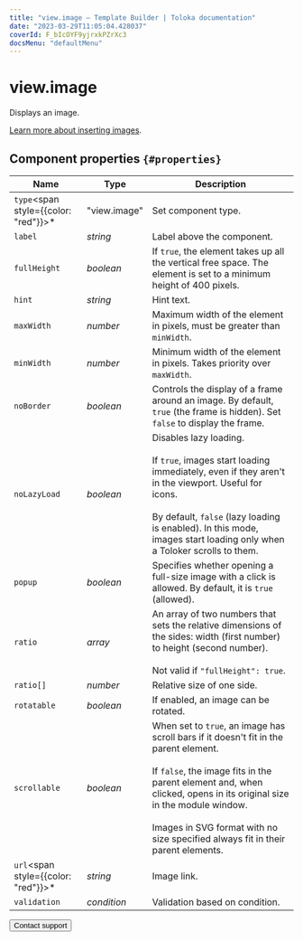 ```yaml
---
title: "view.image — Template Builder | Toloka documentation"
date: "2023-03-29T11:05:04.428037"
coverId: F_bIcOYF9yjrxkPZrXc3
docsMenu: "defaultMenu"
---
```


# view.image

Displays an image.

[Learn more about inserting images](/docs/template-builder/operations/insert-images).

## Component properties `{#properties}`

**Name** | **Type** | **Description**
----- | ----- | -----
`type`<span style={{color: "red"}}>\*</span> | "view.image" | Set component type.
`label` | _string_ | Label above the component.
`fullHeight` | _boolean_ | If `true`, the element takes up all the vertical free space. The element is set to a minimum height of 400 pixels.
`hint` | _string_ | Hint text.
`maxWidth` | _number_ | Maximum width of the element in pixels, must be greater than `minWidth`.
`minWidth` | _number_ | Minimum width of the element in pixels. Takes priority over `maxWidth`.
`noBorder` | _boolean_ | Controls the display of a frame around an image. By default, `true` (the frame is hidden). Set `false` to display the frame.
`noLazyLoad` | _boolean_ | Disables lazy loading.<br/><br/>If `true`, images start loading immediately, even if they aren't in the viewport. Useful for icons.<br/><br/>By default, `false` (lazy loading is enabled). In this mode, images start loading only when a Toloker scrolls to them.
`popup` | _boolean_ | Specifies whether opening a full-size image with a click is allowed. By default, it is `true` (allowed).
`ratio` | _array_ | An array of two numbers that sets the relative dimensions of the sides: width (first number) to height (second number).<br/><br/>Not valid if `"fullHeight": true`.
`ratio[]` | _number_ | Relative size of one side.
`rotatable` | _boolean_ | If enabled, an image can be rotated.
`scrollable` | _boolean_ | When set to `true`, an image has scroll bars if it doesn't fit in the parent element.<br/><br/>If `false`, the image fits in the parent element and, when clicked, opens in its original size in the module window.<br/><br/>Images in SVG format with no size specified always fit in their parent elements.
`url`<span style={{color: "red"}}>\*</span> | _string_ | Image link.
`validation` | _condition_ | Validation based on condition.

<Button themeColor="light" view="default" size="l" type="link" url="/docs/guide/troubleshooting/support?form-source=template-builder-reference-view-image">Contact support</Button>